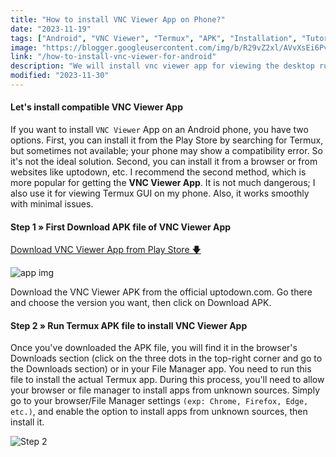 ```yaml
---
title: "How to install VNC Viewer App on Phone?"
date: "2023-11-19"
tags: ["Android", "VNC Viewer", "Termux", "APK", "Installation", "Tutorial"]
image: "https://blogger.googleusercontent.com/img/b/R29vZ2xl/AVvXsEi6Pv-40oz6yCR4MLq91Se79vvsdD_M-SZ81ditTGYu5ClufBMpJHtZSS_i07WTsQQ3fC3Xw_SEy9MDdV605tRL-UThGKGZzoPZK7XPEX0MblHLAqtuGPB1NqnIxZ2X6cGbMKAQ-rIJ4jAy1QUMu1MwnaGR5L3kFwXVd7MZ5VDY-ijoMUgYVQXVnBpdOy8/w640-h360/gadgets.png"
link: "/how-to-install-vnc-viewer-for-android"
description: "We will install vnc viewer app for viewing the desktop running on android phone like kali linux, ubuntu and so on. if you are unable to install vnc viewer from play store so this is better for you."
modified: "2023-11-30"
---
```



#### Let's install compatible VNC Viewer App

If you want to install `VNC Viewer` App on an Android phone, you have two options. First, you can install it from the Play Store by searching for Termux, but sometimes not available; your phone may show a compatibility error. So it's not the ideal solution. Second, you can install it from a browser or from websites like uptodown, etc. I recommend the second method, which is more popular for getting the **VNC Viewer App**. It is not much dangerous; I also use it for viewing Termux GUI on my phone. Also, it works smoothly with minimal issues.

#### Step 1 » First Download APK file of VNC Viewer App

[Download VNC Viewer App from Play Store &#129095;](https://play.google.com/store/apps/details?id=com.realvnc.viewer.android&pcampaignid=web_share)

![app img](https://blogger.googleusercontent.com/img/b/R29vZ2xl/AVvXsEhXc0aDcyzfsS2VfeOHvC2sthodFlhv26lJjbAdLLNHrJp2EBA67ZZKb6zyf7WVW-eLqeMsh_Hw1HMsMxf54wTje3nXxw8_KzsHcvWblJNb4fv1ENhx2y3esKl3aw62kMJl5kYE2Tz5UcO8FCoLNuODa-jSMZ5DjFn4H1YxGyfUUOEKuQb52_OyiQ-djGw/w640-h368/Screenshot%202023-11-26%202.52.12%20PM.png)

Download the VNC Viewer APK from the official uptodown.com. Go there and choose the version you want, then click on Download APK.

#### Step 2 » Run Termux APK file to install VNC Viewer App

Once you've downloaded the APK file, you will find it in the browser's Downloads section (click on the three dots in the top-right corner and go to the Downloads section) or in your File Manager app. You need to run this file to install the actual Termux app. During this process, you'll need to allow your browser or file manager to install apps from unknown sources. Simply go to your browser/File Manager settings `(exp: Chrome, Firefox, Edge, etc.)`, and enable the option to install apps from unknown sources, then install it.

![Step 2](https://blogger.googleusercontent.com/img/b/R29vZ2xl/AVvXsEi6Pv-40oz6yCR4MLq91Se79vvsdD_M-SZ81ditTGYu5ClufBMpJHtZSS_i07WTsQQ3fC3Xw_SEy9MDdV605tRL-UThGKGZzoPZK7XPEX0MblHLAqtuGPB1NqnIxZ2X6cGbMKAQ-rIJ4jAy1QUMu1MwnaGR5L3kFwXVd7MZ5VDY-ijoMUgYVQXVnBpdOy8/w640-h360/gadgets.png)

